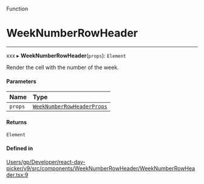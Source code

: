 <SectionTitle>Function</SectionTitle>

# WeekNumberRowHeader

---

xxx
▸ **WeekNumberRowHeader**(`props`): `Element`

Render the cell with the number of the week.

#### Parameters

| Name | Type |
| :------ | :------ |
| `props` | [`WeekNumberRowHeaderProps`](/api/interfaces/WeekNumberRowHeaderProps.md) |

#### Returns

`Element`

#### Defined in

[Users/gp/Developer/react-day-picker/v9/src/components/WeekNumberRowHeader/WeekNumberRowHeader.tsx:9](https://github.com/gpbl/react-day-picker/blob/4d332a01b/src/components/WeekNumberRowHeader/WeekNumberRowHeader.tsx#L9)
